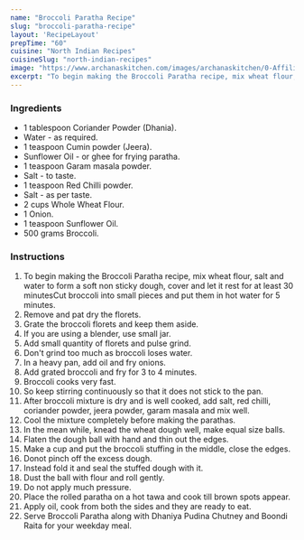 ---
name: "Broccoli Paratha Recipe"
slug: "broccoli-paratha-recipe"
layout: 'RecipeLayout'
prepTime: "60"
cuisine: "North Indian Recipes"
cuisineSlug: "north-indian-recipes"
image: "https://www.archanaskitchen.com/images/archanaskitchen/0-Affiliate-Articles/Broccoli_Paratha_original.jpg"
excerpt: "To begin making the Broccoli Paratha recipe, mix wheat flour, salt and water to form a soft non sticky dough, cover and let it rest for at least 30 minutesCut broccoli into small pieces and put them in hot water for 5 minutes"
---

### Ingredients

- 1 tablespoon Coriander Powder (Dhania).
- Water - as required.
- 1 teaspoon Cumin powder (Jeera).
- Sunflower Oil - or ghee for frying paratha.
- 1 teaspoon Garam masala powder.
- Salt - to taste.
- 1 teaspoon Red Chilli powder.
- Salt - as per taste.
- 2 cups Whole Wheat Flour.
- 1 Onion.
- 1 teaspoon Sunflower Oil.
- 500 grams Broccoli.

### Instructions

1. To begin making the Broccoli Paratha recipe, mix wheat flour, salt and water to form a soft non sticky dough, cover and let it rest for at least 30 minutesCut broccoli into small pieces and put them in hot water for 5 minutes.
1. Remove and pat dry the florets.
1. Grate the broccoli florets and keep them aside.
1. If you are using a blender, use small jar.
1. Add small quantity of florets and pulse grind.
1. Don't grind too much as broccoli loses water.
1. In a heavy pan, add oil and fry onions.
1. Add grated broccoli and fry for 3 to 4 minutes.
1. Broccoli cooks very fast.
1. So keep stirring continuously so that it does not stick to the pan.
1. After broccoli mixture is dry and is well cooked, add salt, red chilli, coriander powder, jeera powder, garam masala and mix well.
1. Cool the mixture completely before making the parathas.
1. In the mean while, knead the wheat dough well, make equal size balls.
1. Flaten the dough ball with hand and thin out the edges.
1. Make a cup and put the broccoli stuffing in the middle, close the edges.
1. Donot pinch off the excess dough.
1. Instead fold it and seal the stuffed dough with it.
1. Dust the ball with flour and roll gently.
1. Do not apply much pressure.
1. Place the rolled paratha on a hot tawa and cook till brown spots appear.
1. Apply oil, cook from both the sides and they are ready to eat.
1. Serve Broccoli Paratha along with Dhaniya Pudina Chutney and Boondi Raita for your weekday meal.
